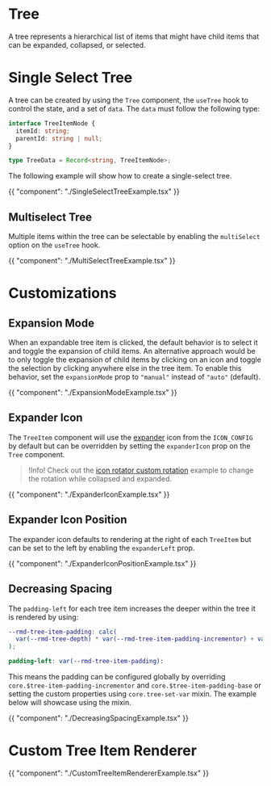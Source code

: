# Tree

A tree represents a hierarchical list of items that might have child items that
can be expanded, collapsed, or selected.

# Single Select Tree

A tree can be created by using the `Tree` component, the `useTree` hook to
control the state, and a set of `data`. The `data` must follow the following
type:

```ts
interface TreeItemNode {
  itemId: string;
  parentId: string | null;
}

type TreeData = Record<string, TreeItemNode>;
```

The following example will show how to create a single-select tree.

{{ "component": "./SingleSelectTreeExample.tsx" }}

## Multiselect Tree

Multiple items within the tree can be selectable by enabling the `multiSelect`
option on the `useTree` hook.

{{ "component": "./MultiSelectTreeExample.tsx" }}

# Customizations

## Expansion Mode

When an expandable tree item is clicked, the default behavior is to select it
and toggle the expansion of child items. An alternative approach would be to
only toggle the expansion of child items by clicking on an icon and toggle the
selection by clicking anywhere else in the tree item. To enable this behavior,
set the `expansionMode` prop to `"manual"` instead of `"auto"` (default).

{{ "component": "./ExpansionModeExample.tsx" }}

## Expander Icon

The `TreeItem` component will use the
[expander](/customization/icon-config#expander) icon from the `ICON_CONFIG` by
default but can be overridden by setting the `expanderIcon` prop on the `Tree`
component.

> !Info! Check out the [icon rotator custom rotation](/components/icon-rotator#custom-rotation)
> example to change the rotation while collapsed and expanded.

{{ "component": "./ExpanderIconExample.tsx" }}

## Expander Icon Position

The expander icon defaults to rendering at the right of each `TreeItem` but can
be set to the left by enabling the `expanderLeft` prop.

{{ "component": "./ExpanderIconPositionExample.tsx" }}

## Decreasing Spacing

The `padding-left` for each tree item increases the deeper within the tree it
is rendered by using:

```scss
--rmd-tree-item-padding: calc(
  var(--rmd-tree-depth) * var(--rmd-tree-item-padding-incrementor) + var(--rmd-tree-item-padding-base)
);

padding-left: var(--rmd-tree-item-padding):
```

This means the padding can be configured globally by overriding
`core.$tree-item-padding-incrementor` and `core.$tree-item-padding-base` or
setting the custom properties using `core.tree-set-var` mixin. The example below will
showcase using the mixin.

{{ "component": "./DecreasingSpacingExample.tsx" }}

# Custom Tree Item Renderer

{{ "component": "./CustomTreeItemRendererExample.tsx" }}
